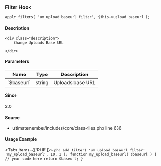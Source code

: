 
<UMBreadCrumb type="filter"/>

### Filter Hook    
    
```
apply_filters( 'um_upload_baseurl_filter', $this->upload_baseurl );
```

#### Description
    <div class="description">
        Change Uploads Base URL
 
    </div>

#### Parameters
            
<table className="table-auto mt-2 border dark:border-gray-500 p-5 text-sm text-left">
<thead>
<tr>
<th  className="px-3">Name</th>
<th  className="px-3">Type</th>
<th  className="px-3">Description</th>
</tr>
</thead>
<tbody>
               <tr >
               <td className="px-3 py-2">`$baseurl`</td>
               <td className="px-3 py-2">string</td>
               <td className="px-3 py-2 text-sm">Uploads base URL</td>
               </tr>
</tbody>
</table>

#### Since
<div class="description">
2.0
</div>

#### Source
  - <Link href="https://github.com/ultimatemember/ultimatemember/tree/2.5.0/includes/core/class-files.php#L686">ultimatemember/includes/core/class-files.php</Link> <Link href="https://github.com/ultimatemember/ultimatemember/tree/2.5.0/includes/core/class-files.php#L686">line 686</Link>



#### Usage Example

<Tabs items={['PHP']}>
    <Tab>
    ```php
    add_filter( 'um_upload_baseurl_filter', 'my_upload_baseurl', 10, 1 );
 function my_upload_baseurl( $baseurl ) {
     // your code here
     return $baseurl;
 }
    ```
    </Tab>
</Tabs>